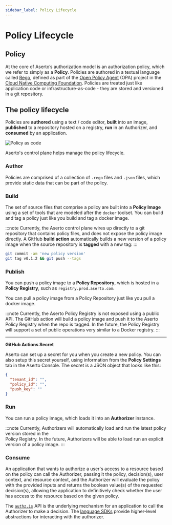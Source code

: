 ```yaml
---
sidebar_label: Policy Lifecycle
---
```


# Policy Lifecycle

## Policy 

At the core of Aserto’s authorization model is an authorization policy, which we refer to simply 
as a **Policy**. Policies are authored in a textual language called [Rego](https://www.openpolicyagent.org/docs/latest/policy-language/),
defined as part of the [Open Policy Agent](https://www.openpolicyagent.org/) (OPA) project in the 
[Cloud Native Computing Foundation](https://www.cncf.io/). Policies are treated just like application code or 
infrastructure-as-code - they are stored and versioned in a git repository.

## The policy lifecycle

Policies are **authored** using a text / code editor, **built** into an image, **published** to a repository hosted on 
a registry, **run** in an Authorizer, and **consumed** by an application.

![Policy as code](/policy-as-code.png)

Aserto's control plane helps manage the policy lifecycle.

### Author

Policies are comprised of a collection of `.rego` files and `.json` files, which provide static data that 
can be part of the policy.

### Build 

The set of source files that comprise a policy are built into a **Policy Image** using a set of tools that 
are modeled after the `docker` toolset.  You can build and tag a policy just like you build and tag a docker image.

:::note
Currently, the Aserto control plane wires up directly to a git repository that contains policy files, and 
does not expose the policy image directly. A GitHub **build action** automatically builds a new version of 
a policy image when the source repository is **tagged** with a new tag:
:::

```bash
git commit -am 'new policy version'
git tag v0.1.2 && git push --tags
```

### Publish 

You can push a policy image to a **Policy Repository**, which is hosted in a **Policy Registry**, such as `registry.prod.aserto.com`.

You can pull a policy image from a Policy Repository just like you pull a docker image.

:::note
Currently, the Aserto Policy Registry is not exposed using a public API. The GitHub action will build 
a policy image and push it to the Aserto Policy Registry when the repo is tagged. In the future, the Policy 
Registry will support a set of public operations very similar to a Docker registry.
:::

---

**GitHub Actions Secret**

Aserto can set up a secret for you when you create a new policy.
You can also setup this secret yourself, using information from the **Policy Settings** tab in the Aserto Console.
The secret is a JSON object that looks like this:

```json
{
  "tenant_id": "",
  "policy_id": "",
  "push_key": ""
}
```

### Run

You can run a policy image, which loads it into an **Authorizer** instance.  

:::note
Currently, Authorizers will automatically load and run the latest policy version stored in the  
Policy Registry. In the future, Authorizers will be able to load run an explicit version of a policy image.
:::

### Consume

An application that wants to authorize a user's access to a resource based on the policy can call the Authorizer, 
passing it the policy, decision(s), user context, and resource context, and the Authorizer will evaluate the 
policy with the provided inputs and returns the boolean value(s) of the requested decision(s), allowing the 
application to definitively check whether the user has access to the resource based on the given policy.

The [`authz.is`](/docs/authorizer-guide/is) API is the underlying mechanism for an application to call the 
Authorizer to make a decision. The [language SDKs](/docs/software-development-kits/sdks) provide higher-level abstractions for interacting 
with the authorizer.
